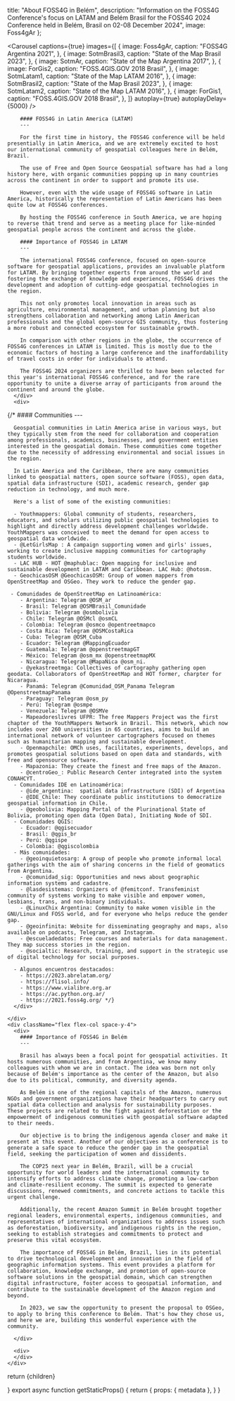 




  title: "About FOSS4G in Belém",
  description:
    "Information on the FOSS4G Conference's focus on LATAM and Belém Brasil for the FOSS4G 2024 Conference held in Belém, Brasil on 02-08 December 2024",
  image: Foss4gAr
};

<Carousel
  captions={true}
  images={[
    {
      image: Foss4gAr,
      caption:
        "FOSS4G Argentina 2021",
    },
    {
      image: SotmBrasil3,
      caption:
        "State of the Map Brasil 2023",
    },
    {
      image: SotmAr,
      caption:
        "State of the Map Argentina 2017",
    },
    {
      image: ForGis2,
      caption:
        "FOSS.4GIS.GOV 2018 Brasil",
    },
    {
      image: SotmLatam1,
      caption:
        "State of the Map LATAM 2016",
    },
    {
      image: SotmBrasil2,
      caption:
        "State of the Map Brasil 2023",
    },
    {
      image: SotmLatam2,
      caption:
        "State of the Map LATAM 2016",
    },
    {
      image: ForGis1,
      caption:
        "FOSS.4GIS.GOV 2018 Brasil",
    },
  ]}
  autoplay={true}
  autoplayDelay={5000}
/>

<div className="grid space-y-4 mt-4">
  <div className="grid md:grid-cols-2 md:space-x-4">  
    <div className="flex flex-col space-y-4">
      <div className="">

        #### FOSS4G in Latin America (LATAM)
        ---

        For the first time in history, the FOSS4G conference will be held presentially in Latin America, and we are extremely excited to host our international community of geospatial colleagues here in Belém, Brazil.

        The use of Free and Open Source Geospatial software has had a long history here, with organic communities popping up in many countries across the continent in order to support and promote its use.

        However, even with the wide usage of FOSS4G software in Latin America, historically the representation of Latin Americans has been quite low at FOSS4G conferences.
        
        By hosting the FOSS4G conference in South America, we are hoping to reverse that trend and serve as a meeting place for like-minded geospatial people across the continent and across the globe.

        #### Importance of FOSS4G in LATAM
        ---
        
        The international FOSS4G conference, focused on open-source software for geospatial applications, provides an invaluable platform for LATAM. By bringing together experts from around the world and fostering the exchange of knowledge and experiences, FOSS4G drives the development and adoption of cutting-edge geospatial technologies in the region.
        
        This not only promotes local innovation in areas such as agriculture, environmental management, and urban planning but also strengthens collaboration and networking among Latin American professionals and the global open-source GIS community, thus fostering a more robust and connected ecosystem for sustainable growth.

        In comparison with other regions in the globe, the occurrence of FOSS4G conferences in LATAM is limited. This is mostly due to the economic factors of hosting a large conference and the inaffordability of travel costs in order for individuals to attend.

        The FOSS4G 2024 organizers are thrilled to have been selected for this year's international FOSS4G conference, and for the rare opportunity to unite a diverse array of participants from around the continent and around the globe.
      </div>
      <div>
{/* 
      #### Communities
      ---

      Geospatial communities in Latin America arise in various ways, but they typically stem from the need for collaboration and cooperation among professionals, academics, businesses, and government entities interested in the geospatial domain. These communities come together due to the necessity of addressing environmental and social issues in the region.

      In Latin America and the Caribbean, there are many communities linked to geospatial matters, open source software (FOSS), open data, spatial data infrastructure (SDI), academic research, gender gap reduction in technology, and much more. 

      Here's a list of some of the existing communities:

      - Youthmappers: Global community of students, researchers, educators, and scholars utilizing public geospatial technologies to highlight and directly address development challenges worldwide. YouthMappers was conceived to meet the demand for open access to geospatial data worldwide.
      - @LetGirlsMap : A campaign supporting women and girls' issues, working to create inclusive mapping communities for cartography students worldwide.
      - LAC HUB - HOT @maphublac: Open mapping for inclusive and sustainable development in LATAM and Caribbean. LAC Hub: @hotosm.
      - GeochicasOSM @GeochicasOSM: Group of women mappers from OpenStreetMap and OSGeo. They work to reduce the gender gap.

     - Comunidades de OpenStreetMap en Latinoamérica: 
        - Argentina: Telegram @OSM_ar
        - Brasil: Telegram @OSMBrasil_Comunidade
        - Bolivia: Telegram @osmbolivia 
        - Chile: Telegram @OSMcl @osmCL
        - Colombia: Telegram @osmco @opentreetmapco
        - Costa Rica: Telegram @OSMCostaRica
        - Cuba: Telegram @OSM_Cuba
        - Ecuador: Telegram @MappingEcuador
        - Guatemala: Telegram @openstreetmapGT
        - México: Telegram @osm_mx @openstreetmapMX 
        - Nicaragua: Telegram @MapaNica @osm_ni.
        - @yekastreetmga: Collectives of cartography gathering open geodata. Collaborators of OpenStreetMap and HOT former, charpter for Nicaragua. 
        - Panamá: Telegram @Comunidad_OSM_Panama Telegram @OpenstreetmapPanama
        - Paraguay: Telegram @osm_py
        - Perú: Telegram @osmpe
        - Venezuela: Telegram @OSMVe
        - Mapeadoreslivres UFPR: The free Mappers Project was the first chapter of the YouthMappers Network in Brazil. This network, which now includes over 260 universities in 65 countries, aims to build an international network of volunteer cartographers focused on themes such as humanitarian mapping and sustainable development.
        - Openmapchile: OMCh uses, facilitates, experiments, develops, and promotes geospatial solutions based on open data and standards, with free and opensource software.
        - Mapazonia: They create the finest and free maps of the Amazon.
        - @centroGeo_: Public Research Center integrated into the system CONAHCYT.
      - Comunidades IDE en Latinoamérica: 
        - @ide_argentina:  spatial data infrastructure (SDI) of Argentina
        - @IDE_Chile: They coordinate public institutions to democratize geospatial information in Chile.
        - @geobolivia: Mapping Portal of the Plurinational State of Bolivia, promoting open data (Open Data), Initiating Node of SDI. 
      - Comunidades QGIS: 
        - Ecuador: @qgisecuador
        - Brasil: @qgis_br
        - Perú: @qgispe 
        - Colombia: @qgiscolombia
      - Más comunidades: 
        - @geoinquietosarg: A group of people who promote informal local gatherings with the aim of sharing concerns in the field of geomatics from Argentina.
        - @comunidad_sig: Opportunities and news about geographic information systems and cadastre.
        - @lasdesistemas: Organizers of @femitconf. Transfeminist community of systems working to make visible and empower women, lesbians, trans, and non-binary individuals.
        - @LinuxChix Argentina: Community to make women visible in the GNU/Linux and FOSS world, and for everyone who helps reduce the gender gap.
        - @geoinfinita: Website for disseminating geography and maps, also available on podcasts, Telegram, and Instagram.
        - @escueladedatos: Free courses and materials for data management. They map success stories in the region.
        - @socialtic: Research, training, and support in the strategic use of digital technology for social purposes.

      - Algunos encuentros destacados: 
        - https://2023.abrelatam.org/
        - https://flisol.info/ 
        - https://www.vialibre.org.ar
        - https://ac.python.org.ar/
        - https://2021.foss4g.org/ */}
      </div>

    </div>
    <div className="flex flex-col space-y-4">
      <div>
        #### Importance of FOSS4G in Belém
        ---

        Brasil has always been a focal point for geospatial activities. It hosts numerous communities, and from Argentina, we know many colleagues with whom we are in contact. The idea was born not only because of Belém's importance as the center of the Amazon, but also due to its political, community, and diversity agenda.

        As Belém is one of the regional capitals of the Amazon, numerous NGOs and government organizations have their headquarters to carry out spatial data collection and analysis for sustainability purposes. These projects are related to the fight against deforestation or the empowerment of indigenous communities with geospatial software adapted to their needs.

        Our objective is to bring the indigenous agenda closer and make it present at this event. Another of our objectives as a conference is to generate a safe space to reduce the gender gap in the geospatial field, seeking the participation of women and dissidents.

        The COP25 next year in Belém, Brazil, will be a crucial opportunity for world leaders and the international community to intensify efforts to address climate change, promoting a low-carbon and climate-resilient economy. The summit is expected to generate discussions, renewed commitments, and concrete actions to tackle this urgent challenge. 
        
        Additionally, the recent Amazon Summit in Belém brought together regional leaders, environmental experts, indigenous communities, and representatives of international organizations to address issues such as deforestation, biodiversity, and indigenous rights in the region, seeking to establish strategies and commitments to protect and preserve this vital ecosystem.

        The importance of FOSS4G in Belém, Brazil, lies in its potential to drive technological development and innovation in the field of geographic information systems. This event provides a platform for collaboration, knowledge exchange, and promotion of open-source software solutions in the geospatial domain, which can strengthen digital infrastructure, foster access to geospatial information, and contribute to the sustainable development of the Amazon region and beyond.

        In 2023, we saw the opportunity to present the proposal to OSGeo, to apply to bring this conference to Belém. That's how they chose us, and here we are, building this wonderful experience with the community.

      </div>

      <div>
      </div>
    </div>

  </div>

</div>

  return <MdxLayout metadata={metadata}>{children}</MdxLayout>

}
export async function getStaticProps() {
  return {
    props: {
      metadata
    },
  }
}